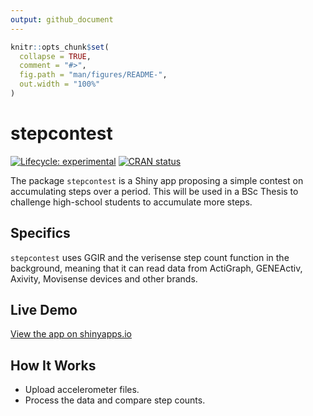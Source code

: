 ```yaml
---
output: github_document
---
```


<!-- README.md is generated from README.Rmd. Please edit that file -->

```r
knitr::opts_chunk$set(
  collapse = TRUE,
  comment = "#>",
  fig.path = "man/figures/README-",
  out.width = "100%"
)
```

# stepcontest

<!-- badges: start -->
[![Lifecycle: experimental](https://img.shields.io/badge/lifecycle-experimental-orange.svg)](https://lifecycle.r-lib.org/articles/stages.html#experimental)
[![CRAN status](https://www.r-pkg.org/badges/version/stepcontest)](https://CRAN.R-project.org/package=stepcontest)
<!-- badges: end -->

The package `stepcontest` is a Shiny app proposing a simple contest on accumulating steps over a period. This will be used in a BSc Thesis to challenge high-school students to accumulate more steps.

## Specifics

`stepcontest` uses GGIR and the verisense step count function in the background, meaning that it can read data from ActiGraph, GENEActiv, Axivity, Movisense devices and other brands.

## Live Demo
[View the app on shinyapps.io](https://jhmigueles.shinyapps.io/stepcontest/)

## How It Works
- Upload accelerometer files.
- Process the data and compare step counts.


